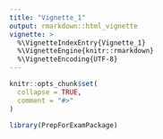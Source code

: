 ```yaml
---
title: "Vignette_1"
output: rmarkdown::html_vignette
vignette: >
  %\VignetteIndexEntry{Vignette_1}
  %\VignetteEngine{knitr::rmarkdown}
  %\VignetteEncoding{UTF-8}
---
```


```r
knitr::opts_chunk$set(
  collapse = TRUE,
  comment = "#>"
)
```

```r
library(PrepForExamPackage)
```
